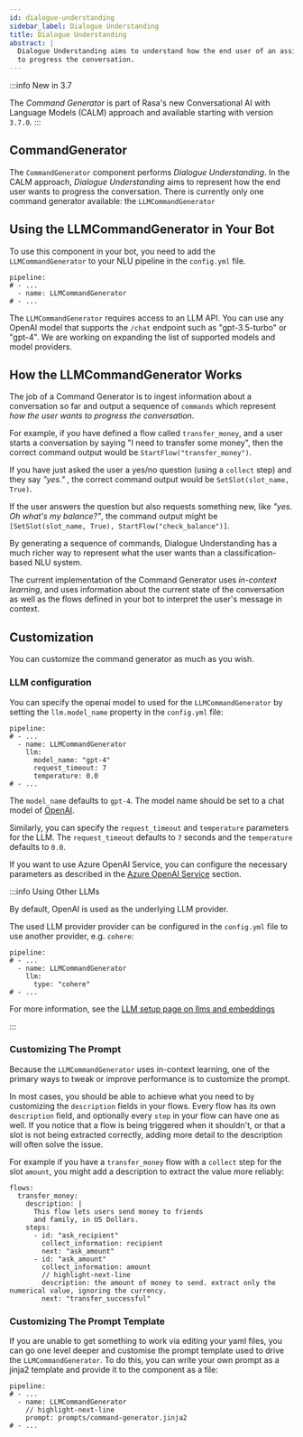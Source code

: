 ```yaml
---
id: dialogue-understanding
sidebar_label: Dialogue Understanding
title: Dialogue Understanding
abstract: |
  Dialogue Understanding aims to understand how the end user of an assistant wants 
  to progress the conversation.
---
```


:::info New in 3.7

The *Command Generator* is part of Rasa's new 
Conversational AI with Language Models (CALM) approach and available starting
with version `3.7.0`.
:::

## CommandGenerator

The `CommandGenerator` component performs *Dialogue Understanding*. 
In the CALM approach, *Dialogue Understanding* aims to represent how the end user
wants to progress the conversation. 
There is currently only one command generator available: the `LLMCommandGenerator`


## Using the LLMCommandGenerator in Your Bot

To use this component in your bot, you need to add the
`LLMCommandGenerator` to your NLU pipeline in the `config.yml` file.

```yaml-rasa title="config.yml"
pipeline:
# - ...
  - name: LLMCommandGenerator
# - ...
```

The `LLMCommandGenerator` requires access to an LLM API. You can use any
OpenAI model that supports the `/chat` endpoint such as "gpt-3.5-turbo" or "gpt-4".
We are working on expanding the list of supported models and model providers.

## How the LLMCommandGenerator Works

The job of a Command Generator is to ingest information about a conversation so far
and output a sequence of `commands` which represent _how the user wants to progress the conversation_.

For example, if you have defined a flow called `transfer_money`, and a user starts a conversation
by saying "I need to transfer some money", then the correct command output would be `StartFlow("transfer_money")`. 

If you have just asked the user a yes/no question (using a `collect` step) and they say _"yes."_
, the correct command output would be `SetSlot(slot_name, True)`.

If the user answers the question but also requests something new, like _"yes. Oh what's my balance?"_, 
the command output might be `[SetSlot(slot_name, True), StartFlow("check_balance")]`.

By generating a sequence of commands, Dialogue Understanding has a much richer way to represent
what the user wants than a classification-based NLU system.

The current implementation of the Command Generator uses _in-context learning_, and uses
information about the current state of the conversation as well as the flows defined in your bot
to interpret the user's message in context. 


## Customization

You can customize the command generator as much as you wish. 

### LLM configuration

You can specify the openai model to used for the `LLMCommandGenerator` by setting the
`llm.model_name` property in the `config.yml` file:

```yaml-rasa title="config.yml"
pipeline:
# - ...
  - name: LLMCommandGenerator
    llm:
      model_name: "gpt-4"
      request_timeout: 7
      temperature: 0.0
# - ...
```

The `model_name` defaults to `gpt-4`. The model name should be set 
to a chat model of [OpenAI](https://platform.openai.com/docs/guides/gpt/chat-completions-api).

Similarly, you can specify the `request_timeout` and 
`temperature` parameters for the LLM. The `request_timeout` 
defaults to `7` seconds and the `temperature` defaults to `0.0`.

If you want to use Azure OpenAI Service, you can configure the necessary
parameters as described in the
[Azure OpenAI Service](../llms/llm-configuration.mdx#additional-configuration-for-azure-openai-service)
section.

:::info Using Other LLMs

By default, OpenAI is used as the underlying LLM provider. 

The used LLM provider provider can be configured in the
`config.yml` file to use another provider, e.g. `cohere`: 

```yaml-rasa title="config.yml"
pipeline:
# - ...
  - name: LLMCommandGenerator
    llm:
      type: "cohere"
# - ...
```

For more information, see the
[LLM setup page on llms and embeddings](../llms/llm-configuration.mdx#other-llmsembeddings)

:::

### Customizing The Prompt

Because the `LLMCommandGenerator` uses in-context learning, one of the primary ways
to tweak or improve performance is to customize the prompt. 

In most cases, you should be able to achieve what you need to by customizing the `description` fields
in your flows.
Every flow has its own `description` field, and optionally every `step` in your flow can have one as well.
If you notice that a flow is being triggered when it shouldn't, or that a slot is not being extracted correctly,
adding more detail to the description will often solve the issue. 

For example if you have a `transfer_money` flow with a `collect` step for the slot `amount`, you might add a description
to extract the value more reliably: 


```yaml-rasa title="flows.yml"
flows:
  transfer_money:
    description: |
      This flow lets users send money to friends
      and family, in US Dollars.
    steps:
      - id: "ask_recipient"
        collect_information: recipient
        next: "ask_amount"
      - id: "ask_amount"
        collect_information: amount
        // highlight-next-line
        description: the amount of money to send. extract only the numerical value, ignoring the currency.
        next: "transfer_successful"
```

### Customizing The Prompt Template

If you are unable to get something to work via editing your yaml files, you can go one level deeper
and customise the prompt template used to drive the `LLMCommandGenerator`.
To do this, you can write your own prompt as a jinja2 template and provide it to the component as a file:

```yaml-rasa title="config.yml"
pipeline:
# - ...
  - name: LLMCommandGenerator
    // highlight-next-line
    prompt: prompts/command-generator.jinja2
# - ...
```
